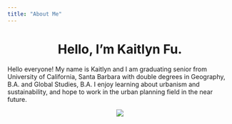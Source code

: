 ```yaml
---
title: "About Me"
---
```

  
<center>
# Hello, I'm Kaitlyn Fu. 
 
</center>
  
Hello everyone! My name is Kaitlyn and I am graduating senior from University of California, Santa Barbara with double degrees in Geography, B.A. and Global Studies, B.A. I enjoy learning about urbanism and sustainability, and hope to work in the urban planning field in the near future.  

<center>
![](img/github pic.png)










